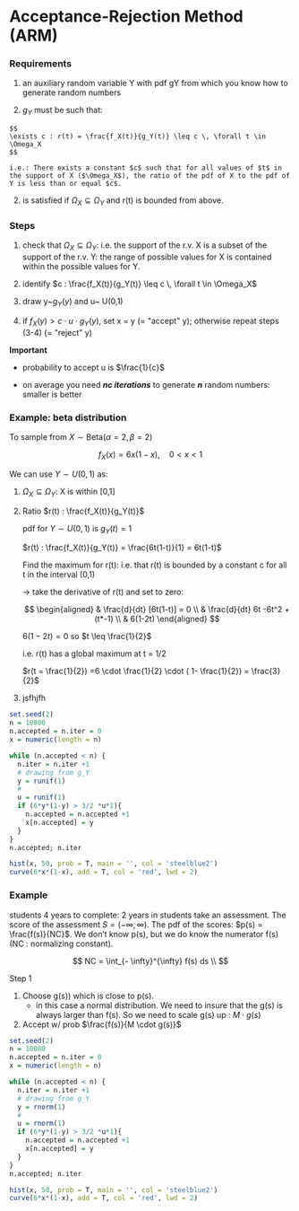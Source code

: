 # Acceptance-Rejection Method (ARM)

::: callout-tip
### Requirements

1.  an auxiliary random variable Y with pdf gY from which you know
    how to generate random numbers

2.   $g_Y$ must be such that:

    $$
    \exists c : r(t) = \frac{f_X(t)}{g_Y(t)} \leq c \, \forall t \in \Omega_X
    $$

    i.e.: There exists a constant $c$ such that for all values of $t$ in the support of X ($\Omega_X$), the ratio of the pdf of X to the pdf of Y is less than or equal $c$.

(2) is satisfied if $\Omega_X \subseteq \Omega_Y$ and r(t) is bounded from above.
:::

#### 

::: callout-tip
### Steps

1.  check that $\Omega_X \subseteq \Omega_Y$: i.e. the support of the r.v. X is a subset of the support of the r.v. Y: the range of possible values for X is contained within the possible values for Y.

2.   identify $c : \frac{f_X(t)}{g_Y(t)} \leq c \, \forall t \in \Omega_X$

3.  draw y\~$g_Y(y)$ and u\~ U(0,1)

4.  if $f_X (y) > c \cdot u \cdot g_Y (y)$, set x = y (= \"accept\" y); otherwise repeat steps (3-4) (= \"reject\" y)

**Important**

-   probability to accept u is $\frac{1}{c}$

-   on average you need ***nc iterations*** to generate ***n*** random numbers: smaller is better
:::

### Example: beta distribution 

To sample from $X \sim \text{Beta}(\alpha = 2, \beta = 2)$

$$
f_X(x) = 6x(1 - x), \quad 0 < x < 1
$$

We can use $Y \sim U(0,1)$ as:

1.  $\Omega_X \subseteq \Omega_Y$: X is within \[0,1\]

2.  Ratio $r(t) : \frac{f_X(t)}{g_Y(t)}$

    pdf for $Y \sim U(0,1)$ is $g_Y(t) = 1$

    $r(t) : \frac{f_X(t)}{g_Y(t)} = \frac{6t(1-t)}{1} = 6t(1-t)$

    Find the maximum for r(t): i.e. that r(t) is bounded by a constant c for all t in the interval (0,1)

    -\> take the derivative of r(t) and set to zero:

    $$
    \begin{aligned}
    & \frac{d}{dt} [6t(1-t)]  = 0 \\ 
    & \frac{d}{dt} 6t -6t^2 +(t*-1) \\
    & 6(1-2t)
    \end{aligned}
    $$

    $6(1-2t) = 0$ so $t \leq \frac{1}{2}$

    i.e. r(t) has a global maximum at t = 1/2

    $r(t = \frac{1}{2}) =6 \cdot \frac{1}{2} \cdot ( 1- \frac{1}{2}) = \frac{3}{2}$

3.  jsfhjfh

```r
set.seed(2)
n = 10000
n.accepted = n.iter = 0
x = numeric(length = n)

while (n.accepted < n) {
  n.iter = n.iter +1
  # drawing from g_Y
  y = runif(1)
  #
  u = runif(1)
  if (6*y*(1-y) > 3/2 *u*1){
    n.accepted = n.accepted +1
    x[n.accepted] = y
  }
}
n.accepted; n.iter
```

```r
hist(x, 50, prob = T, main = '', col = 'steelblue2')
curve(6*x*(1-x), add = T, col = 'red', lwd = 2)
```

### Example 

students 4 years to complete: 2 years in students take an assessment. The score of the assessment $S = (- \infty, \infty)$. The pdf of the scores: $p(s) = \frac{f(s)}{NC}$. We don't know p(s), but we do know the numerator f(s) (NC : normalizing constant).

$$
NC = \int_{- \infty}^{\infty} f(s) ds \\
$$

Step 1

1.  Choose g(s)) which is close to p(s).
    -   in this case a normal distribution. We need to insure that the g(s) is always larger than f(s). So we need to scale g(s) up : $M \cdot g(s)$
2.   Accept w/ prob $\frac{f(s)}{M \cdot g(s)}$

```r
set.seed(2)
n = 10000
n.accepted = n.iter = 0
x = numeric(length = n)

while (n.accepted < n) {
  n.iter = n.iter +1
  # drawing from g_Y
  y = rnorm(1)
  #
  u = rnorm(1)
  if (6*y*(1-y) > 3/2 *u*1){
    n.accepted = n.accepted +1
    x[n.accepted] = y
  }
}
n.accepted; n.iter
```

```r
hist(x, 50, prob = T, main = '', col = 'steelblue2')
curve(6*x*(1-x), add = T, col = 'red', lwd = 2)
```

